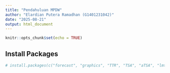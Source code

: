 ```yaml
---
title: "Pendahuluan MPDW"
author: "Elardian Putera Ramadhan (G1401231042)"
date: "2025-08-21"
output: html_document
---
```


```r
knitr::opts_chunk$set(echo = TRUE)
```

## Install Packages

```r
# install.packages(c("forecast", "graphics", "TTR", "TSA", "aTSA", "lmtest", "MLmetrics", "car", "dplyr", "MASS", "tsibble", "tseries", "ggplot2", "nortest" ))
```

